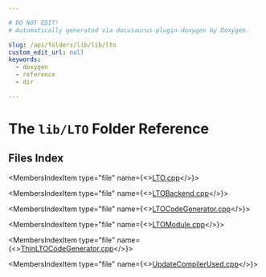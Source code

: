 ```yaml
---

# DO NOT EDIT!
# Automatically generated via docusaurus-plugin-doxygen by Doxygen.

slug: /api/folders/lib/lib/lto
custom_edit_url: null
keywords:
  - doxygen
  - reference
  - dir

---
```





# The `lib/LTO` Folder Reference

<DoxygenPage pluginConfig={pluginConfig}>



## Files Index

<MembersIndex>

<MembersIndexItem
  type="file"
  name={<><a href="/docs/api/files/lib/lib/lto/lto-cpp">LTO.cpp</a></>}>
</MembersIndexItem>

<MembersIndexItem
  type="file"
  name={<><a href="/docs/api/files/lib/lib/lto/ltobackend-cpp">LTOBackend.cpp</a></>}>
</MembersIndexItem>

<MembersIndexItem
  type="file"
  name={<><a href="/docs/api/files/lib/lib/lto/ltocodegenerator-cpp">LTOCodeGenerator.cpp</a></>}>
</MembersIndexItem>

<MembersIndexItem
  type="file"
  name={<><a href="/docs/api/files/lib/lib/lto/ltomodule-cpp">LTOModule.cpp</a></>}>
</MembersIndexItem>

<MembersIndexItem
  type="file"
  name={<><a href="/docs/api/files/lib/lib/lto/thinltocodegenerator-cpp">ThinLTOCodeGenerator.cpp</a></>}>
</MembersIndexItem>

<MembersIndexItem
  type="file"
  name={<><a href="/docs/api/files/lib/lib/lto/updatecompilerused-cpp">UpdateCompilerUsed.cpp</a></>}>
</MembersIndexItem>

</MembersIndex>


</DoxygenPage>
